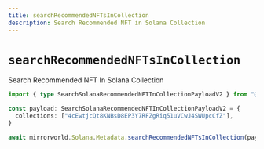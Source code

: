 ```yaml
---
title: searchRecommendedNFTsInCollection
description: Search Recommended NFT in Solana Collection
---
```


# `searchRecommendedNFTsInCollection`

Search Recommended NFT In Solana Collection

```ts
import { type SearchSolanaRecommendedNFTInCollectionPayloadV2 } from "@mirrorworld/web3.js"

const payload: SearchSolanaRecommendedNFTInCollectionPayloadV2 = {
  collections: ["4cEwtjcQt8KNBsD8EP3Y7RFZgRiq51uVCwJ4SWUpcCfZ"],
}

await mirrorworld.Solana.Metadata.searchRecommendedNFTsInCollection(payload)
```
